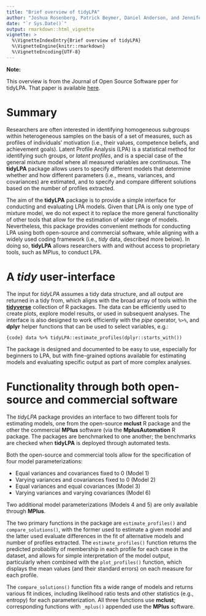 ```yaml
---
title: "Brief overview of tidyLPA"
author: "Joshua Rosenberg, Patrick Beymer, Daniel Anderson, and Jennifer A. Schmidt"
date: "`r Sys.Date()`"
output: rmarkdown::html_vignette
vignette: >
  %\VignetteIndexEntry{Brief overview of tidyLPA}
  %\VignetteEngine{knitr::rmarkdown}
  %\VignetteEncoding{UTF-8}
---
```


**Note:**

This overview is from the Journal of Open Source Software pper for tidyLPA. That paper is available [here](http://joss.theoj.org/papers/10.21105/joss.00978).

# Summary 

Researchers are often interested in identifying homogeneous subgroups within
heterogeneous samples on the basis of a set of measures, such as profiles of
individuals' motivation (i.e., their values, competence beliefs, and achievement
goals). Latent Profile Analysis (LPA) is a statistical method for identifying
such groups, or *latent profiles*, and is a special case of the general
mixture model where all measured variables are continuous. The **tidyLPA** package allows
users to specify different
models that determine whether and how different parameters (i.e., means,
variances, and covariances) are estimated, and to specify and compare different
solutions based on the number of profiles extracted.

The aim of the **tidyLPA** package is to provide a simple interface for
conducting and evaluating LPA models. Given that LPA is only one type of mixture
model, we do not expect it to replace the more general functionality of other
tools that allow for the estimation of wider range of models. Nevertheless, this
package provides convenient methods for conducting LPA using both open-source
and commercial software, while aligning with a widely used coding framework
(i.e., *tidy* data, described more below). In doing so, **tidyLPA** allows
researchers with and without access to proprietary tools, such as MPlus, to
conduct LPA.

# A *tidy* user-interface

The input for *tidyLPA* assumes a tidy data structure, and all
output are returned in a tidy from, which aligns with the broad array of tools
within the [**tidyverse**](https://www.tidyverse.org/) collection of R packages.
The data can be efficiently used to create plots, explore model results, or used
in subsequent analyses. The interface is also designed to work efficiently with
the *pipe* operator, `%>%`, and **dplyr** helper functions that can be used to
select variables, e.g.:

```{code} data %>% tidyLPA::estimate_profiles(dplyr::starts_with()) ```

The package is designed and documented to be easy to use, especially for
beginners to LPA, but with fine-grained options available for estimating models
and evaluating specific output as part of more complex analyses.

# Functionality through both open-source and commercial software

The *tidyLPA* package provides an interface to two different
tools for estimating models, one from the open-source **mclust** R
package and the other the commercial **MPlus** software (via the **MplusAutomation** R package. The packages are benchmarked to one another; the
benchmarks are checked when **tidyLPA** is deployed through automated tests.

Both the open-source and commercial tools allow for the specification of four
model parameterizations:

- Equal variances and covariances fixed to 0 (Model 1)
- Varying variances and
covariances fixed to 0 (Model 2)
- Equal variances and equal covariances (Model 3)
- Varying variances and varying covariances (Model 6)

Two additional model parameterizations (Models 4 and 5) are only available
through **MPlus**.

The two primary functions in the package are `estimate_profiles()` and
`compare_solutions()`, with the former used to estimate a given model and the
latter used evaluate differences in the fit of alternative models and number
of profiles extracted. The `estimate_profiles()` function returns the predicted
probability of membership in each profile for each case in the dataset, and
allows for simple interpretation of the model output, particularly when combined
with the `plot_profiles()` function, which displays the mean values (and their
standard errors) on each measure for each profile.

The `compare_solutions()` function fits a wide range of models and returns
various fit indices, including likelihood ratio tests and other statistics
(e.g., entropy) for each parameterization. All three functions use **mclust**;
corresponding functions with `_mplus()` appended use the **MPlus** software.
